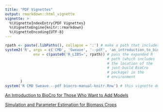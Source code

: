 ```yaml
---
title: "PDF Vignettes"
output: rmarkdown::html_vignette
vignette: >
  %\VignetteIndexEntry{PDF Vignettes}
  %\VignetteEngine{knitr::rmarkdown}
  %\VignetteEncoding{UTF-8}
---
```

```r
rpath <- paste(.libPaths(), collapse = ':') # make a path that includes where pkgdown installed BioCro
system2('R', args = c('CMD', 'Sweave', '--pdf', 'an_introduction_to_biocro.Rnw'),
             env = c(paste0('R_LIBS=', rpath)) # pass the expanded R
                                               # path (which includes
                                               # the location of the
                                               # just-build BioCro
                                               # package) in the
                                               # environment
       )
system('R CMD Sweave --pdf biocro-manual-knitr.Rnw') # this vignette doesn't need BioCro
```

<!--
<iframe src="an_introduction_to_biocro.pdf"/> 
<iframe src="biocro-manual-knitr.pdf"/>
-->

[An Introduction to BioCro for Those Who Want to Add Models](an_introduction_to_biocro.pdf){target="_blank"}

[Simulation and Parameter Estimation for Biomass Crops](biocro-manual-knitr.pdf){target="_blank"}
